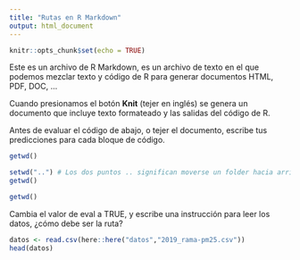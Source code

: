 ```yaml
---
title: "Rutas en R Markdown"
output: html_document
---
```


```r
knitr::opts_chunk$set(echo = TRUE)
```

Este es un archivo de R Markdown, es un archivo de texto en el que podemos
mezclar texto y código de R para generar documentos HTML, PDF, DOC, ...

Cuando presionamos el botón **Knit** (tejer en inglés) se genera un documento 
que incluye texto formateado y las salidas del código de R.

Antes de evaluar el código de abajo, o tejer el documento, escribe tus 
predicciones para cada bloque de código.

```r
getwd()
```

```r
setwd("..") # Los dos puntos .. significan moverse un folder hacia arriba
getwd()
```

```r
getwd()
```

Cambia el valor de eval a TRUE, y escribe una instrucción para leer los datos, 
¿cómo debe ser la ruta?

```r
datos <- read.csv(here::here("datos","2019_rama-pm25.csv"))
head(datos)
```





